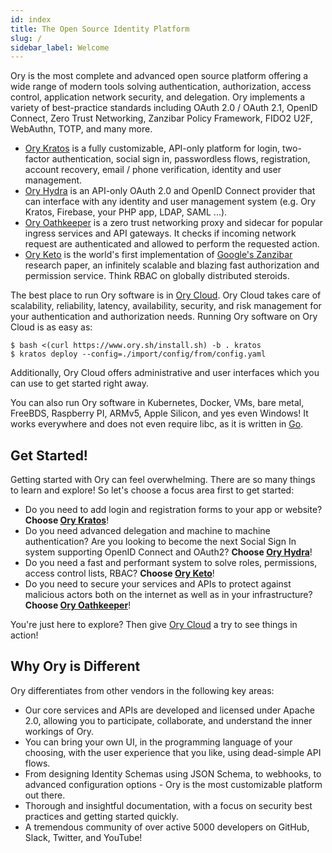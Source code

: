 ```yaml
---
id: index
title: The Open Source Identity Platform
slug: /
sidebar_label: Welcome
---
```


Ory is the most complete and advanced open source platform offering a wide range
of modern tools solving authentication, authorization, access control,
application network security, and delegation. Ory implements a variety of
best-practice standards including OAuth 2.0 / OAuth 2.1, OpenID Connect, Zero
Trust Networking, Zanzibar Policy Framework, FIDO2 U2F, WebAuthn, TOTP, and many
more.

- [Ory Kratos](https://github.com/ory/kratos) is a fully customizable, API-only
  platform for login, two-factor authentication, social sign in, passwordless
  flows, registration, account recovery, email / phone verification, identity
  and user management.
- [Ory Hydra](https://github.com/ory/hydra) is an API-only OAuth 2.0 and OpenID
  Connect provider that can interface with any identity and user management
  system (e.g. Ory Kratos, Firebase, your PHP app, LDAP, SAML ...).
- [Ory Oathkeeper](https://github.com/ory/oathkeeper) is a zero trust networking
  proxy and sidecar for popular ingress services and API gateways. It checks if
  incoming network request are authenticated and allowed to perform the
  requested action.
- [Ory Keto](https://github.com/ory/keto) is the world's first implementation of
  [Google's Zanzibar](https://research.google/pubs/pub48190/) research paper, an
  infinitely scalable and blazing fast authorization and permission service.
  Think RBAC on globally distributed steroids.

The best place to run Ory software is in [Ory Cloud](https://www.ory.sh/). Ory
Cloud takes care of scalability, reliability, latency, availability, security,
and risk management for your authentication and authorization needs. Running Ory
software on Ory Cloud is as easy as:

```
$ bash <(curl https://www.ory.sh/install.sh) -b . kratos
$ kratos deploy --config=./import/config/from/config.yaml
```

Additionally, Ory Cloud offers administrative and user interfaces which you can
use to get started right away.

You can also run Ory software in Kubernetes, Docker, VMs, bare metal, FreeBDS,
Raspberry PI, ARMv5, Apple Silicon, and yes even Windows! It works everywhere
and does not even require libc, as it is written in [Go](https://golang.org).

## Get Started!

Getting started with Ory can feel overwhelming. There are so many things to
learn and explore! So let's choose a focus area first to get started:

- Do you need to add login and registration forms to your app or website?
  **Choose [Ory Kratos](https://www.ory.sh/docs/kratos)**!
- Do you need advanced delegation and machine to machine authentication? Are you
  looking to become the next Social Sign In system supporting OpenID Connect and
  OAuth2? **Choose [Ory Hydra](https://www.ory.sh/docs/hydra)**!
- Do you need a fast and performant system to solve roles, permissions, access
  control lists, RBAC? **Choose [Ory Keto](https://www.ory.sh/docs/keto)**!
- Do you need to secure your services and APIs to protect against malicious
  actors both on the internet as well as in your infrastructure? **Choose
  [Ory Oathkeeper](https://www.ory.sh/docs/oathkeeper)**!

You're just here to explore? Then give
[Ory Cloud](https://console.ory.sh/registration) a try to see things in action!

## Why Ory is Different

Ory differentiates from other vendors in the following key areas:

- Our core services and APIs are developed and licensed under Apache 2.0,
  allowing you to participate, collaborate, and understand the inner workings of
  Ory.
- You can bring your own UI, in the programming language of your choosing, with
  the user experience that you like, using dead-simple API flows.
- From designing Identity Schemas using JSON Schema, to webhooks, to advanced
  configuration options - Ory is the most customizable platform out there.
- Thorough and insightful documentation, with a focus on security best practices
  and getting started quickly.
- A tremendous community of over active 5000 developers on GitHub, Slack,
  Twitter, and YouTube!

